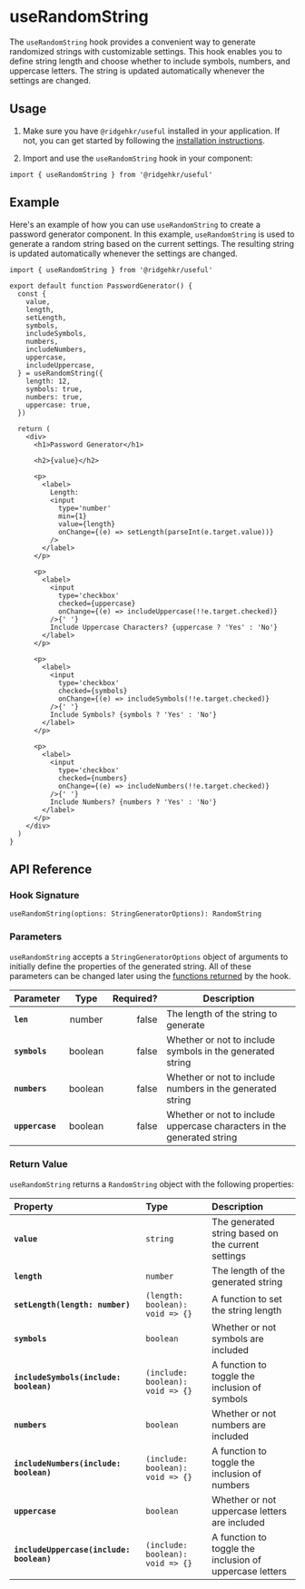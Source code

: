 # useRandomString

The `useRandomString` hook provides a convenient way to generate randomized strings with customizable settings. This hook enables you to define string length and choose whether to include symbols, numbers, and uppercase letters. The string is updated automatically whenever the settings are changed.

## Usage

1. Make sure you have `@ridgehkr/useful` installed in your application. If not, you can get started by following the [installation instructions](/#getting-started).

2. Import and use the `useRandomString` hook in your component:

```tsx
import { useRandomString } from '@ridgehkr/useful'
```

## Example

Here's an example of how you can use `useRandomString` to create a password generator component. In this example, `useRandomString` is used to generate a random string based on the current settings. The resulting string is updated automatically whenever the settings are changed.

```tsx /useRandomString/ filename="PasswordGenerator.tsx"
import { useRandomString } from '@ridgehkr/useful'

export default function PasswordGenerator() {
  const {
    value,
    length,
    setLength,
    symbols,
    includeSymbols,
    numbers,
    includeNumbers,
    uppercase,
    includeUppercase,
  } = useRandomString({
    length: 12,
    symbols: true,
    numbers: true,
    uppercase: true,
  })

  return (
    <div>
      <h1>Password Generator</h1>

      <h2>{value}</h2>

      <p>
        <label>
          Length:
          <input
            type='number'
            min={1}
            value={length}
            onChange={(e) => setLength(parseInt(e.target.value))}
          />
        </label>
      </p>

      <p>
        <label>
          <input
            type='checkbox'
            checked={uppercase}
            onChange={(e) => includeUppercase(!!e.target.checked)}
          />{' '}
          Include Uppercase Characters? {uppercase ? 'Yes' : 'No'}
        </label>
      </p>

      <p>
        <label>
          <input
            type='checkbox'
            checked={symbols}
            onChange={(e) => includeSymbols(!!e.target.checked)}
          />{' '}
          Include Symbols? {symbols ? 'Yes' : 'No'}
        </label>
      </p>

      <p>
        <label>
          <input
            type='checkbox'
            checked={numbers}
            onChange={(e) => includeNumbers(!!e.target.checked)}
          />{' '}
          Include Numbers? {numbers ? 'Yes' : 'No'}
        </label>
      </p>
    </div>
  )
}
```

## API Reference

### Hook Signature

```tsx
useRandomString(options: StringGeneratorOptions): RandomString
```

### Parameters

`useRandomString` accepts a `StringGeneratorOptions` object of arguments to initially define the properties of the generated string. All of these parameters can be changed later using the [functions returned](#return-value) by the hook.

| Parameter       |  Type   | Required? | Description                                                            |
| :-------------- | :-----: | --------: | ---------------------------------------------------------------------- |
| **`len`**       | number  |     false | The length of the string to generate                                   |
| **`symbols`**   | boolean |     false | Whether or not to include symbols in the generated string              |
| **`numbers`**   | boolean |     false | Whether or not to include numbers in the generated string              |
| **`uppercase`** | boolean |     false | Whether or not to include uppercase characters in the generated string |

### Return Value

`useRandomString` returns a `RandomString` object with the following properties:

| Property                                 | Type                             | Description                                             |
| :--------------------------------------- | :------------------------------- | :------------------------------------------------------ |
| **`value`**                              | `string`                         | The generated string based on the current settings      |
| **`length`**                             | `number`                         | The length of the generated string                      |
| **`setLength(length: number)`**          | `(length: boolean): void => {}`  | A function to set the string length                     |
| **`symbols`**                            | `boolean`                        | Whether or not symbols are included                     |
| **`includeSymbols(include: boolean)`**   | `(include: boolean): void => {}` | A function to toggle the inclusion of symbols           |
| **`numbers`**                            | `boolean`                        | Whether or not numbers are included                     |
| **`includeNumbers(include: boolean)`**   | `(include: boolean): void => {}` | A function to toggle the inclusion of numbers           |
| **`uppercase`**                          | `boolean`                        | Whether or not uppercase letters are included           |
| **`includeUppercase(include: boolean)`** | `(include: boolean): void => {}` | A function to toggle the inclusion of uppercase letters |
